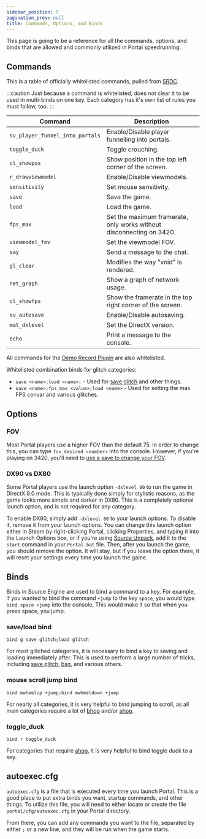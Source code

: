 ```yaml
---
sidebar_position: 5
pagination_prev: null
title: Commands, Options, and Binds
---
```


This page is going to be a reference for all the commands, options, and binds that are allowed and commonly utilized in
Portal speedrunning.

## Commands

This is a table of officially whitelisted commands, pulled from [SRDC](https://www.speedrun.com/portal/full_game?h=Out_of_Bounds-PC&rules=game&x=lvdowokp-kn0mz7ol.jq6nxjnl).

:::caution
Just because a command is whitelisted, does not clear it to be used in multi-binds on one key. Each category has it's own
list of rules you must follow, too.
:::

| Command | Description                                                                                                 |
| ------- |-------------------------------------------------------------------------------------------------------------|
| `sv_player_funnel_into_portals` | Enable/Disable player funnelling into portals.                                                              |
| `toggle_duck` | Toggle crouching.                                                                                           |
| `cl_showpos` | Show position in the top left corner of the screen.                                                         |
| `r_drawviewmodel` | Enable/Disable viewmodels.                                                                                  |
| `sensitivity` | Set mouse sensitivity.                                                                                      |
| `save` | Save the game.                                                                                              |
| `load` | Load the game.                                                                                              |
| `fps_max` | Set the maximum framerate, only works without disconnecting on 3420.                                        |
| `viewmodel_fov` | Set the viewmodel FOV.                                                                                      |
| `say` | Send a message to the chat.                                                                                 |
| `gl_clear` | Modifies the way "void" is rendered.                                                                                           |
| `net_graph` | Show a graph of network usage.                                                                                           |
| `cl_showfps` | Show the framerate in the top right corner of the screen.                                                                                           |
| `sv_autosave` | Enable/Disable autosaving.                                                                                           |
| `mat_dxlevel` | Set the DirectX version.                                                                                           |
| `echo` | Print a message to the console.                                                                                           |

All commands for the [Demo Record Plugin](/intro/resources/demo-record-plugin#usage) are also whitelisted.

Whitelisted combination binds for glitch categories:
- `save <name>;load <name>;` - Used for [save glitch](/intro/tricks/save-glitch) and other things.
- `save <name>;fps_max <value>;load <name>` - Used for setting the max FPS convar and various glitches.

## Options

### FOV

Most Portal players use a higher FOV than the default 75. In order to change this, you can type `fov_desired <number>` into
the console. However, if you're playing on 3420, you'll need to [use a save to change your FOV](resources/saves#wakeup_saves).

### DX90 vs DX80
Some Portal players use the launch option `-dxlevel 80` to run the game in DirectX 8.0 mode. This is typically done simply
for stylistic reasons, as the game looks more simple and darker in DX80. This is a completely optional launch option, and
is not required for any category.

To enable DX80, simply add `-dxlevel 80` to your launch options. To disable it, remove it from your launch options. You
can change this launch option either in Steam by right-clicking Portal, clicking Properties, and typing it into the
Launch Options box, or if you're using [Source Unpack](/#source-unpack), add it to the `start` command in your `Portal.bat`
file. Then, after you launch the game, you should remove the option. It will stay, but if you leave the option there, it
will reset your settings every time you launch the game.

## Binds

Binds in Source Engine are used to bind a command to a key. For example, if you wanted to bind the command `+jump` to the
key `space`, you would type `bind space +jump` into the console. This would make it so that when you press space, you jump.

### save/load bind
`bind g save glitch;load glitch`

For most glitched categories, it is necessary to bind a key to saving and loading immediately after. This is used to
perform a large number of tricks, including [save glitch](/intro/tricks/save-glitch), [bsg](/intro/tricks/bsg), and
various others.

### mouse scroll jump bind
`bind mwheelup +jump;bind mwheeldown +jump`

For nearly all categories, it is very helpful to bind jumping to scroll, as all main categories require a lot
of [bhop](/intro/tricks/movement/bhop) and/or [ahop](/intro/tricks/movement/ahop).

### toggle_duck
`bind r toggle_duck`

For categories that require [ahop](/intro/tricks/movement/ahop), it is very helpful to bind toggle duck to a key.

## autoexec.cfg

`autoexec.cfg` is a file that is executed every time you launch Portal. This is a good place to put extra binds you want,
startup commands, and other things. To utilize this file, you will need to either locate or create the file `portal/cfg/autoexec.cfg`
in your Portal directory.

From there, you can add any commands you want to the file, separated by either `;` or a new line, and they will be run
when the game starts.